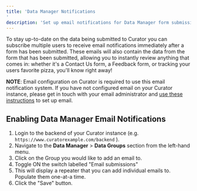 ---
title: 'Data Manager Notifications
'
description: 'Set up email notifications for Data Manager form submissions to stay informed of user data input and feedback.'
---

To stay up-to-date on the data being submitted to Curator you can subscribe multiple users to receive email
notifications immediately after a form has been submitted.  These emails will also contain the data from the
form that has been submitted, allowing you to instantly review anything that comes in: whether it's a Contact
Us form, a Feedback form, or tracking your users favorite pizza, you'll know right away!

**NOTE**: Email configuration on Curator is required to use this email notification system.  If you have not
configured email on your Curator instance, please get in touch with your email administrator and [use these instructions](/setup/email/email_configuration)
to set up email.

## Enabling Data Manager Email Notifications

1. Login to the backend of your Curator instance (e.g. `https://www.curatorexample.com/backend` ).
2. Navigate to the **Data Manager** > **Data Groups** section from the left-hand menu.
3. Click on the Group you would like to add an email to.
4. Toggle ON the switch labelled "Email submissions"
5. This will display a repeater that you can add individual emails to.  Populate them one-at-a time.
6. Click the "Save" button.
